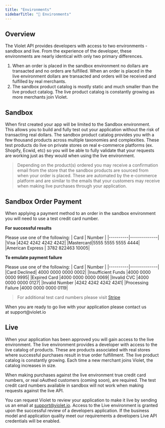 ```yaml
---
title: "Environments"
sidebarTitle: "🚏 Environments"
---
```


## Overview 

The Violet API provides developers with access to two environments - sandbox and live. From the experience of the developer, these environments are nearly identical with only two primary differences.

1. When an order is placed in the sandbox environment no dollars are transacted and no orders are fulfilled. When an order is placed in the live environment dollars are transacted and orders will be received and fulfilled by real merchants.
2. The sandbox product catalog is mostly static and much smaller than the live product catalog. The live product catalog is constantly growing as more merchants join Violet.


## Sandbox

When first created your app will be limited to the Sandbox environment. This allows you to build and fully test out your application without the risk of transacting real dollars. The sandbox product catalog provides you with a few thousand products across multiple taxonomies and complexities. These test products do live on private stores on real e-commerce platforms (ex. Shopify, Ecwid, etc) so you will be able to fully validate that your requests are working just as they would when using the live environment.

> Depending on the product(s) ordered you may receive a confirmation email from the store that the sandbox products are sourced from when your order is placed. These are automated by the e-commerce platform and are similar to the emails that your customers may receive when making live purchases through your application.

## Sandbox Order Payment

When applying a payment method to an order in the sandbox environment you will need to use a test credit card number.

**For successful results**

Please use one of the following:
| Card     | Number       |
|----------|--------------|
|Visa      |4242 4242 4242 4242|
|Mastercard|5555 5555 5555 4444|
|American Express | 3782 822463 10005|


**To emulate payment failure**

Please use one of the following:
| Card     | Number       |
|----------|--------------|
|Card Declined| 4000 0000 0000 0002|
|Insufficient Funds |4000 0000 0000 9995|
|Expired Card |4000 0000 0000 0069|
|Invalid CVC |4000 0000 0000 0127|
|Invalid Number |4242 4242 4242 4241|
|Processing Failure |4000 0000 0000 0119|

> For additional test card numbers please visit [Stripe](https://stripe.com/docs/testing#cards)

<Note>
When you are ready to go live with your application please contact us at support@violet.io
</Note>


## Live 

When your application has been approved you will gain access to the live environment. The live environment provides a developer with access to the live catalog of products. These are products associated with real stores where successful purchases result in true order fulfillment. The live product catalog is constantly growing. Each time a new merchant joins Violet, the catalog increases in size.

When making purchases against the live environment true credit card numbers, or real oAuthed customers (coming soon), are required. The test credit card numbers available in sandbox will not work when making requests against the live API.

You can request Violet to review your application to make it live by sending us an email at support@violet.io. Access to the Live environment is granted upon the successful review of a developers application. If the business model and application quality meet our requirements a developers Live API credentials will be enabled.














